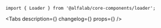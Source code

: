 


<Meta
    title='Компоненты/Loader'
    component={Loader}
/>


<!-- Canvas -->

<Story name='Loader'>
    <Loader />
</Story>


<!-- Docs -->

<ComponentHeader
    name='Loader'
    version={version}
    package='@alfalab/core-components/loader'
    stage={3}
/>

```tsx
import { Loader } from '@alfalab/core-components/loader';
```

<Tabs
    description={<Description />}
    changelog={<Changelog />}
    props={<Props of={Loader} />}
/>
